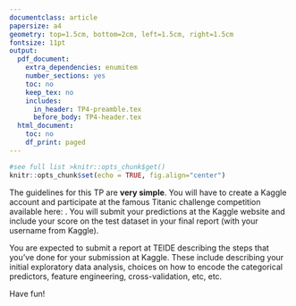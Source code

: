 ```yaml
---
documentclass: article
papersize: a4
geometry: top=1.5cm, bottom=2cm, left=1.5cm, right=1.5cm
fontsize: 11pt
output:
  pdf_document:
    extra_dependencies: enumitem
    number_sections: yes
    toc: no
    keep_tex: no
    includes:
      in_header: TP4-preamble.tex
      before_body: TP4-header.tex
  html_document:
    toc: no
    df_print: paged
---
```


<!-- see help at https://bookdown.org/yihui/rmarkdown-cookbook/latex-output.html -->

```r
#see full list >knitr::opts_chunk$get()
knitr::opts_chunk$set(echo = TRUE, fig.align="center")
```

The guidelines for this TP are **very simple**. You will have to create a Kaggle account and participate at the famous Titanic challenge competition available here: \textcolor{blue}{\href{https://www.kaggle.com/competitions/titanic/}{kaggle.com/competitions/titanic}}. You will submit your predictions at the Kaggle website and include your score on the test dataset in your final report (with your username from Kaggle).

You are expected to submit a report at TEIDE describing the steps that you've done for your submission at Kaggle. These include describing your initial exploratory data analysis, choices on how to encode the categorical predictors, feature engineering, cross-validation, etc, etc.

Have fun!
